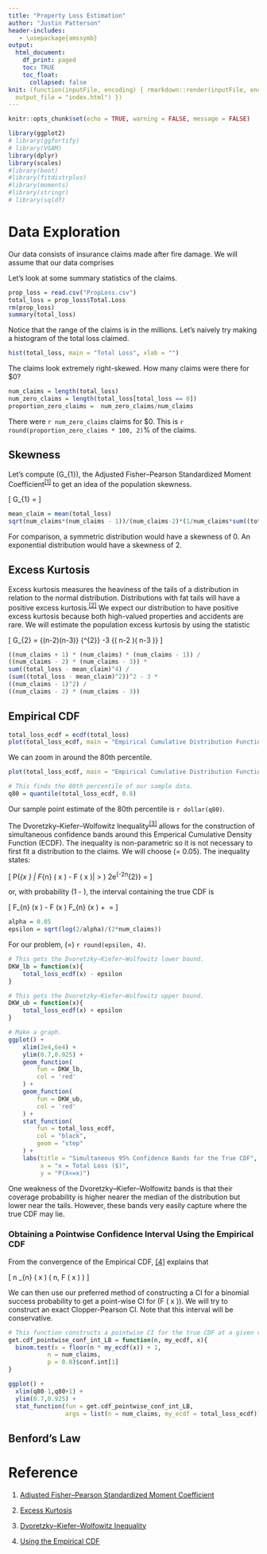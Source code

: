 ```yaml
---
title: "Property Loss Estimation"
author: "Justin Patterson"
header-includes:
   - \usepackage{amssymb}
output:
  html_document:
    df_print: paged
    toc: TRUE
    toc_float:
      collapsed: false
knit: (function(inputFile, encoding) { rmarkdown::render(inputFile, encoding = encoding,
  output_file = "index.html") })
---
```


```r
knitr::opts_chunk$set(echo = TRUE, warning = FALSE, message = FALSE)
```

```r
library(ggplot2)
# library(ggfortify)
# library(VGAM)
library(dplyr)
library(scales)
#library(boot)
#library(fitdistrplus)
#library(moments)
#library(stringr)
# library(sqldf)
```

# Data Exploration
Our data consists of insurance claims made after fire damage. We will assume that our data comprises

Let's look at some summary statistics of the claims.

```r
prop_loss = read.csv("PropLoss.csv")
total_loss = prop_loss$Total.Loss
rm(prop_loss)
summary(total_loss)
```

Notice that the range of the claims is in the millions. 
Let's naively try making a histogram of the total loss claimed.

```r
hist(total_loss, main = "Total Loss", xlab = "")
```

The claims look extremely right-skewed. How many claims were there for $0?

```r
num_claims = length(total_loss)
num_zero_claims = length(total_loss[total_loss == 0])
proportion_zero_claims =  num_zero_claims/num_claims
```

There were `r num_zero_claims` claims for $0. This is `r round(proportion_zero_claims * 100, 2)`% of the claims.

## Skewness

Let's compute \(G_{1}\), the Adjusted Fisher–Pearson Standardized Moment Coefficient^[[1]](https://en.wikipedia.org/wiki/Skewness#Sample_skewness)^ to get an idea of the population skewness.

\[
G_{1} = \frac{\sqrt{n\left(n-1\right)}}{n-2} \cdot \frac{\frac{1}{n}\sum_{i=1}^{n}\left(x_{i}-\bar{x}\right)^{3}}{\left[\frac{1}{n}\sum_{i=1}^{n}\left(x_{i}-\bar{x}\right)^{2}\right]^{3/2}}
\]

```r
mean_claim = mean(total_loss)
sqrt(num_claims*(num_claims - 1))/(num_claims-2)*(1/num_claims*sum((total_loss - mean_claim)^3))/(1/num_claims*sum((total_loss - mean_claim)^2))^(3/2)
```

For comparison, a symmetric distribution would have a skewness of 0. An exponential distribution would have a skewness of 2.

## Excess Kurtosis
Excess kurtosis measures the heaviness of the tails of a distribution in relation to the normal distribution. Distributions with fat tails will have a positive excess kurtosis.^[[2]](https://en.wikipedia.org/wiki/Kurtosis#Excess_kurtosis)^ We expect our distribution to have positive excess kurtosis because both high-valued properties and accidents are rare. We will estimate the population excess kurtosis by using the statistic

\[
G_{2} = 
\frac{\left(n+1\right)n\left(n-1\right)}
    {\left(n-2\right)\left(n-3\right)}
\cdot
\frac{\sum_{i=1}^{n}\left(x_{i}-\bar{x}\right)^{4}}
    {\left[\sum_{i=1}^{n}\left(x_{i}-\bar{x}\right)^{2}\right]^{2}}
-3
\cdot
\frac{\left( n-1 \right)^{2}}
    {\left( n-2 \right)\left( n-3 \right)}
\]

```r
((num_claims + 1) * (num_claims) * (num_claims - 1)) /
((num_claims - 2) * (num_claims - 3)) *
sum((total_loss - mean_claim)^4) /
(sum((total_loss - mean_claim)^2))^2 - 3 *
((num_claims - 1)^2) /
((num_claims - 2) * (num_claims - 3))
```

## Empirical CDF

```r
total_loss_ecdf = ecdf(total_loss)
plot(total_loss_ecdf, main = "Empirical Cumulative Distribution Function\n of Total Loss")
```

We can zoom in around the 80th percentile.

```r
plot(total_loss_ecdf, main = "Empirical Cumulative Distribution Function\n of Total Loss", xlim = c(2e4,6e4), ylim = c(0.7, 0.9))
```

```r
# This finds the 80th percentile of our sample data.
q80 = quantile(total_loss_ecdf, 0.8)
```

Our sample point estimate of the 80th percentile is `r dollar(q80)`.

The Dvoretzky–Kiefer–Wolfowitz Inequality^[[3]](https://en.wikipedia.org/wiki/Dvoretzky%E2%80%93Kiefer%E2%80%93Wolfowitz_inequality)^ allows for the construction of simultaneous confidence bands around this Emperical Cumulative Density Function (ECDF). The inequality is non-parametric so it is not necessary to first fit a distribution to the claims. We will choose \(\alpha = 0.05\). The inequality states:

\[
P\left(\sup_{x \in \mathbb{R}} \left| F_{n} \left( x \right) - F \left( x \right)\right| > \epsilon \right) \le 2e^{-2n\epsilon ^{2}} = \alpha
\]

or, with probability \(1 - \alpha\), the interval containing the true CDF is 

\[
F_{n} \left(x \right) - \epsilon \leq F \left(x \right) 
\leq F_{n} \left(x \right) + \epsilon \quad \text{where} \ \epsilon = \sqrt{\frac{\ln \frac{2}{\alpha}}{2n}}
\]

```r
alpha = 0.05
epsilon = sqrt(log(2/alpha)/(2*num_claims))
```

For our problem, \(\epsilon =\) `r round(epsilon, 4)`. 

```r
# This gets the Dvoretzky–Kiefer–Wolfowitz lower bound.
DKW_lb = function(x){
    total_loss_ecdf(x) - epsilon
}

# This gets the Dvoretzky–Kiefer–Wolfowitz upper bound.
DKW_ub = function(x){
    total_loss_ecdf(x) + epsilon
}

# Make a graph.
ggplot() +
    xlim(2e4,6e4) + 
    ylim(0.7,0.925) +
    geom_function(
        fun = DKW_lb, 
        col = 'red'
    ) +
    geom_function(
        fun = DKW_ub, 
        col = 'red'
    ) +
    stat_function(
        fun = total_loss_ecdf,
        col = "black",
        geom = "step"
    ) +
    labs(title = "Simultaneous 95% Confidence Bands for the True CDF",
         x = "x = Total Loss ($)",
         y = "P(X<=x)")

```

One weakness of the Dvoretzky–Kiefer–Wolfowitz bands is that their coverage probability is higher nearer the median of the distribution but lower near the tails. However, these bands very easily capture where the true CDF may lie.

### Obtaining a Pointwise Confidence Interval Using the Empirical CDF
From the convergence of the Empirical CDF, [[4]](https://www.win.tue.nl/~rmcastro/AppStat2013/files/lecture1.pdf) explains that

\[
n \hat{F}_{n} \left( x \right) \sim \text{Binom}\left( n, F \left( x \right) \right)
\]

We can then use our preferred method of constructing a CI for a binomial success probability to get a point-wise CI for \(F \left( x \right)\). We will try to construct an exact Clopper-Pearson CI. Note that this interval will be conservative.

```r
# This function constructs a pointwise CI for the true CDF at a given value of x. A Clopper-Pearson CI is used.
get.cdf_pointwise_conf_int_LB = function(n, my_ecdf, x){
  binom.test(x = floor(n * my_ecdf(x)) + 1,
           n = num_claims,
           p = 0.8)$conf.int[1]
}

ggplot() +
  xlim(q80-1,q80+1) + 
  ylim(0.7,0.925) +
  stat_function(fun = get.cdf_pointwise_conf_int_LB,
                args = list(n = num_claims, my_ecdf = total_loss_ecdf))
```


## Benford's Law
# Reference
1. [Adjusted Fisher–Pearson Standardized Moment Coefficient](https://en.wikipedia.org/wiki/Skewness#Sample_skewness)

2. [Excess Kurtosis](https://en.wikipedia.org/wiki/Kurtosis#Excess_kurtosis)

3. [Dvoretzky–Kiefer–Wolfowitz Inequality](https://en.wikipedia.org/wiki/Dvoretzky%E2%80%93Kiefer%E2%80%93Wolfowitz_inequality)

4. [Using the Empirical CDF
](https://www.win.tue.nl/~rmcastro/AppStat2013/files/lecture1.pdf)

